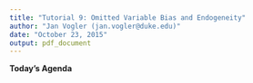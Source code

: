 ```yaml
---
title: "Tutorial 9: Omitted Variable Bias and Endogeneity"
author: "Jan Vogler (jan.vogler@duke.edu)"
date: "October 23, 2015"
output: pdf_document
---
```


**Today's Agenda**


